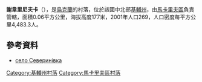 {{coord|50|24|53|N|29|58|14|E|scale:30000|display=title}}

'''謝韋里尼夫卡'''（{{lang-uk|Северинівка}}），是[[烏克蘭|烏克蘭]]的村落，位於該國中北部[[基輔州|基輔州]]，由[[馬卡里夫區|馬卡里夫區]]負責管轄，面積0.06平方公里，海拔高度177米，2001年人口269，人口密度每平方公里4,483.3人。

==參考資料==
* [http://w1.c1.rada.gov.ua/pls/z7502/A005?rf7571=16036 село Северинівка]{{dead link|date=2018年4月 |bot=InternetArchiveBot |fix-attempted=yes }}

{{DEFAULTSORT:Северинівка}}
[[Category:基輔州村落|Category:基輔州村落]]
[[Category:馬卡里夫區村落|Category:馬卡里夫區村落]]


{{Kiev-geo-stub}}
